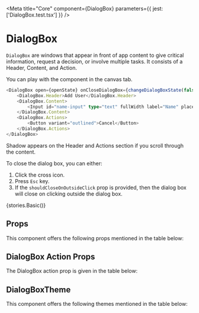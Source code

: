 
<Meta title="Core" component={DialogBox} parameters={{ jest: ['DialogBox.test.tsx'] }} />

# DialogBox

`DialogBox` are windows that appear in front of app content to give critical information, request a decision, or involve multiple tasks.  It consists of a Header, Content, and Action.

You can play with the component in the canvas tab.

```typescript
<DialogBox open={openState} onCloseDialogBox={changeDialogBoxState(false)}>
    <DialogBox.Header>Add User</DialogBox.Header>
    <DialogBox.Content>
        <Input id="name-input" type="text" fullWidth label="Name" placeholder="Enter your Name" />
    </DialogBox.Content>
    <DialogBox.Actions>
        <Button variant="outlined">Cancel</Button>
    </DialogBox.Actions>
</DialogBox>
```

Shadow appears on the Header and Actions section if you scroll through the content.

To close the dialog box, you can either:

1. Click the cross icon.
2. Press `Esc` key.
3. If the `shouldCloseOnOutsideClick` prop is provided, then the dialog box will close on clicking outside the dialog box.

<Preview withToolbar>
    <Story name="DialogBox">{stories.Basic()}</Story>
</Preview>

## Props

This component offers the following props mentioned in the table below:

<Props of={DialogBox} />

## DialogBox Action Props

The DialogBox action prop is given in the table below:

<Props of={stories.DialogBoxActionProps} />

## DialogBoxTheme

This component offers the following themes mentioned in the table below:

<Props of={stories.ThemeInterface} />
